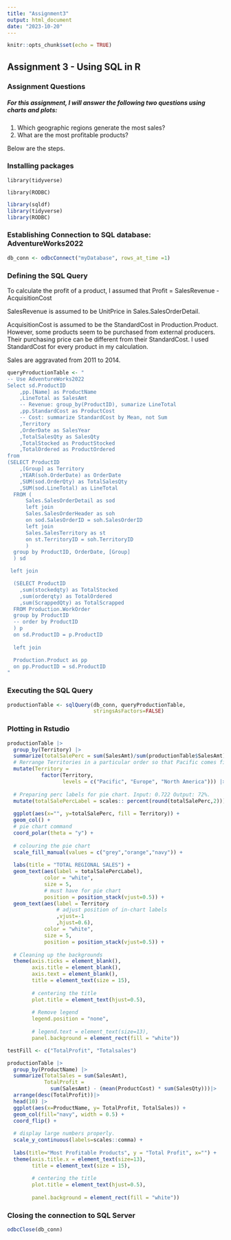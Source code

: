 ---
title: "Assignment3"
output: html_document
date: "2023-10-20"
---

```{r setup, include=FALSE}
knitr::opts_chunk$set(echo = TRUE)
```

## Assignment 3 - Using SQL in R

### Assignment Questions

##### For this assignment, I will answer the following two questions using charts and plots:

1.  Which geographic regions generate the most sales?
2.  What are the most profitable products?

Below are the steps. 

### Installing packages

`library(tidyverse)`

`library(RODBC)`

```{r include=FALSE}
library(sqldf)
library(tidyverse)
library(RODBC)
```

### Establishing Connection to SQL database: AdventureWorks2022

```{r}
db_conn <- odbcConnect("myDatabase", rows_at_time =1)
```

### Defining the SQL Query

To calculate the profit of a product, I assumed that Profit = SalesRevenue - AcquisitionCost

SalesRevenue is assumed to be UnitPrice in Sales.SalesOrderDetail. 

AcquisitionCost is assumed to be the StandardCost in Production.Product. However, some products seem to be purchased from external producers. Their purchasing price can be different from their StandardCost. I used StandardCost for every product in my calculation. 

Sales are aggravated from 2011 to 2014. 

```{r}
queryProductionTable <- "
-- Use AdventureWorks2022
Select sd.ProductID
	,pp.[Name] as ProductName
	,LineTotal as SalesAmt
	-- Revenue: group_by(ProductID), sumarize LineTotal
	,pp.StandardCost as ProductCost  
	-- Cost: summarize StandardCost by Mean, not Sum
	,Territory
	,OrderDate as SalesYear
	,TotalSalesQty as SalesQty
	,TotalStocked as ProductStocked
	,TotalOrdered as ProductOrdered
from
(SELECT ProductID
	,[Group] as Territory
	,YEAR(soh.OrderDate) as OrderDate
	,SUM(sod.OrderQty) as TotalSalesQty
	,SUM(sod.LineTotal) as LineTotal
  FROM (
	  Sales.SalesOrderDetail as sod
	  left join 
	  Sales.SalesOrderHeader as soh
	  on sod.SalesOrderID = soh.SalesOrderID
	  left join
	  Sales.SalesTerritory as st
	  on st.TerritoryID = soh.TerritoryID
	  )
  group by ProductID, OrderDate, [Group]
  ) sd 

 left join

  (SELECT ProductID
	,sum(stockedqty) as TotalStocked
	,sum(orderqty) as TotalOrdered
	,sum(ScrappedQty) as TotalScrapped
  FROM Production.WorkOrder
  group by ProductID
  -- order by ProductID
  ) p
  on sd.ProductID = p.ProductID
  
  left join

  Production.Product as pp
  on pp.ProductID = sd.ProductID
"
```

### Executing the SQL Query

```{r}
productionTable <- sqlQuery(db_conn, queryProductionTable,
                            stringsAsFactors=FALSE)
```

### Plotting in Rstudio

```{r}
productionTable |> 
  group_by(Territory) |> 
  summarize(totalSalePerc = sum(SalesAmt)/sum(productionTable$SalesAmt)) |> 
  # Rerrange Territories in a particular order so that Pacific comes first.
  mutate(Territory = 
           factor(Territory, 
                  levels = c("Pacific", "Europe", "North America"))) |> 
  
  # Preparing perc labels for pie chart. Input: 0.722 Output: 72%. 
  mutate(totalSalePercLabel = scales:: percent(round(totalSalePerc,2))) |> 
  
  ggplot(aes(x="", y=totalSalePerc, fill = Territory)) +
  geom_col() + 
  # pie chart command
  coord_polar(theta = "y") +
  
  # colouring the pie chart
  scale_fill_manual(values = c("grey","orange","navy")) +
  
  labs(title = "TOTAL REGIONAL SALES") +
  geom_text(aes(label = totalSalePercLabel),
            color = "white",
            size = 5,
            # must have for pie chart
            position = position_stack(vjust=0.5)) + 
  geom_text(aes(label = Territory
                # adjust position of in-chart labels
                ,vjust=-1
                ,hjust=0.6),
            color = "white",
            size = 5,
            position = position_stack(vjust=0.5)) +
  
  # Cleaning up the backgrounds
  theme(axis.ticks = element_blank(),
        axis.title = element_blank(),
        axis.text = element_blank(),
        title = element_text(size = 15), 
        
        # centering the title
        plot.title = element_text(hjust=0.5),
        
        # Remove legend
        legend.position = "none",
        
        # legend.text = element_text(size=13),
        panel.background = element_rect(fill = "white"))

testFill <- c("TotalProfit", "Totalsales")

productionTable |> 
  group_by(ProductName) |> 
  summarize(TotalSales = sum(SalesAmt),
            TotalProfit = 
              sum(SalesAmt) - (mean(ProductCost) * sum(SalesQty)))|> 
  arrange(desc(TotalProfit))|> 
  head(10) |> 
  ggplot(aes(x=ProductName, y= TotalProfit, TotalSales)) +
  geom_col(fill="navy", width = 0.5) +
  coord_flip() +
  
  # display large numbers properly.
  scale_y_continuous(labels=scales::comma) +
  
  labs(title="Most Profitable Products", y = "Total Profit", x="") +
  theme(axis.title.x = element_text(size=13),
        title = element_text(size = 15), 
        
        # centering the title
        plot.title = element_text(hjust=0.5),
        
        panel.background = element_rect(fill = "white"))
```

### Closing the connection to SQL Server
```{r}
odbcClose(db_conn)
```
